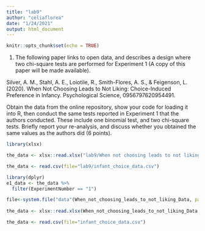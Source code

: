 ```yaml
---
title: "lab9"
author: "celiaflorea"
date: "1/24/2021"
output: html_document
---
```


```r
knitr::opts_chunk$set(echo = TRUE)
```

1. The following paper links to open data, and describes a design where two chi-square tests are performed for Experiment 1 (A copy of this paper will be made available).

Silver, A. M., Stahl, A. E., Loiotile, R., Smith-Flores, A. S., & Feigenson, L. (2020). When Not Choosing Leads to Not Liking: Choice-Induced Preference in Infancy. Psychological Science, 0956797620954491.

Obtain the data from the online repository, show your code for loading it into R, then conduct the same tests reported in Experiment 1 that the authors conducted. These include one binomial test, and two chi-square tests. Briefly report your re-analysis, and discuss whether you obtained the same values as the authors did (6 points).


```r

library(xlsx)

the_data <- xlsx::read.xlsx("lab9/When not choosing leads to not liking_Data.xlsx", sheetIndex = 1)

the_data <- read.csv(file="lab9/infant_choice_data.csv")

library(dplyr)
e1_data <- the_data %>%
  filter(ExperimentNumber == "1")
```

```r

file<-system.file("data"(When_not_choosing_leads_to_not_liking_Data, package = "xlsx"))
                   
the_data <- xlsx::read.xlsx(When_not_choosing_leads_to_not_liking_Data.xlsx, sheetIndex = 1)

the_data <- read.csv(file="infant_choice_data.csv")


```

